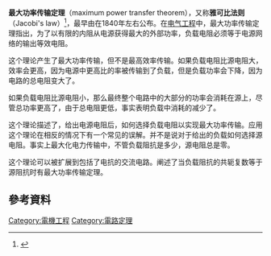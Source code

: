 {{unreferenced|time=2016-03-17T03:25:48+00:00}}
'''最大功率传输定理'''（maximum power transfer theorem），又称'''雅可比法则'''（Jacobi's law）<ref>{{citation |url=https://books.google.com/books?id=dKVbT-ZmdDwC&pg=PA406 |title=Dynamo-Electric Machinery; A Manual for Students of Electrotechnics |author=Thompson Phillips |publisher=BiblioBazaar, LLC |isbn=978-1-110-35104-6 |date=2009-05-30}}</ref>，最早由{{tsl|en| Moritz von Jacobi|莫里兹·冯·雅可比|莫里兹·冯·雅可比}}在1840年左右公布。在[[电气工程|电气工程]]中，最大功率传输定理指出，为了以有限的内阻从电源获得最大的外部功率，负载电阻必须等于电源网络的输出等效电阻。

这个理论产生了最大功率传输，但不是最高效率传输。如果负载电阻比源电阻大，效率会更高，因为电源中更高比的率被传输到了负载，但是负载功率会下降，因为电路的总电阻变大了。

如果负载电阻比源电阻小，那么最终整个电路中的大部分的功率会消耗在源上，尽管总功率更高了，由于总电阻更低，事实表明负载中消耗的减少了。

这个理论描述了，给出电源电阻后，如何选择负载电阻以实现最大功率传输。应用这个理论在相反的情况下有一个常见的误解。并不是说对于给出的负载如何选择源电阻。事实上最大化电力传输中，不管负载阻抗是多少，源电阻总是零。

这个理论可以被扩展到包括了电抗的交流电路。阐述了当负载阻抗的共轭复数等于源阻抗时有最大功率传输定理。

== 參考資料 ==
{{Reflist}}

[[Category:電機工程|Category:電機工程]]
[[Category:電路定理|Category:電路定理]]